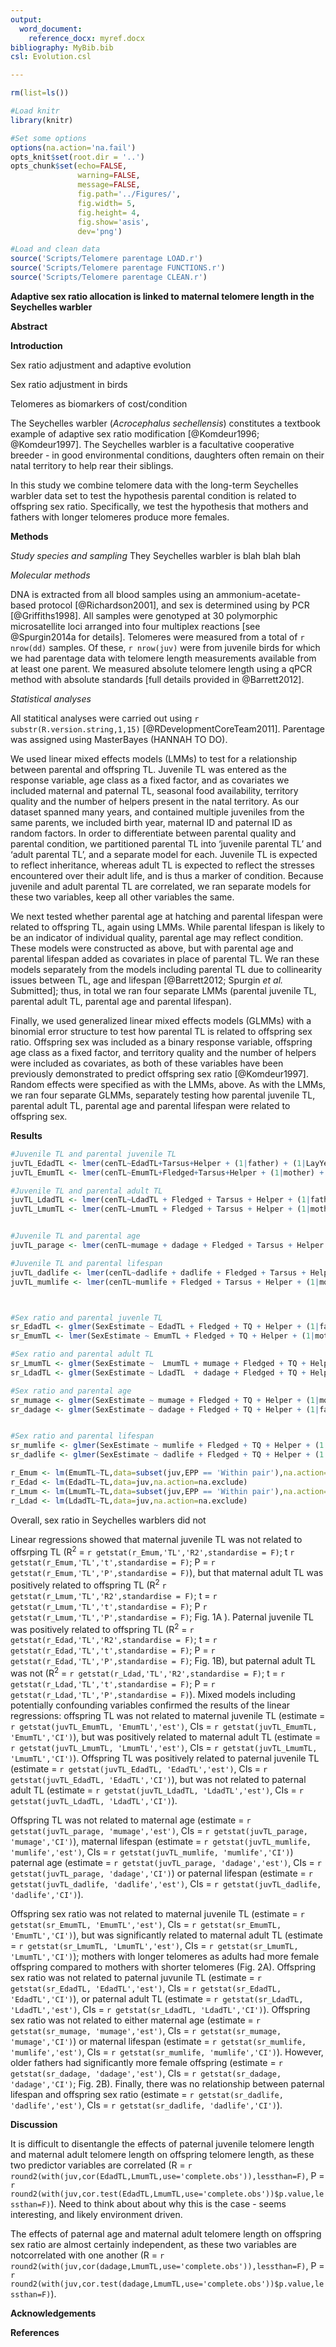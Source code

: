 ```yaml
---
output:
  word_document:
    reference_docx: myref.docx
bibliography: MyBib.bib
csl: Evolution.csl

---
```


```r

rm(list=ls())

#Load knitr
library(knitr)

#Set some options
options(na.action='na.fail')
opts_knit$set(root.dir = '..')
opts_chunk$set(echo=FALSE,
               warning=FALSE,
               message=FALSE,
               fig.path='../Figures/',
               fig.width= 5,
               fig.height= 4,
               fig.show='asis',
               dev='png')

```

```r

#Load and clean data
source('Scripts/Telomere parentage LOAD.r')
source('Scripts/Telomere parentage FUNCTIONS.r')
source('Scripts/Telomere parentage CLEAN.r')


```




**Adaptive sex ratio allocation is linked to maternal telomere length in the Seychelles warbler**



**Abstract**


**Introduction**

Sex ratio adjustment and adaptive evolution

Sex ratio adjustment in birds

Telomeres as biomarkers of cost/condition

The Seychelles warbler (*Acrocephalus sechellensis*) constitutes a textbook example of adaptive sex ratio modification [@Komdeur1996; @Komdeur1997]. The Seychelles warbler is a facultative cooperative breeder - in good environmental conditions, daughters often remain on their natal territory to help rear their siblings.

In this study we combine telomere data with the long-term Seychelles warbler data set to test the hypothesis parental condition is related to offspring sex ratio. Specifically, we test the hypothesis that mothers and fathers with longer telomeres produce more females.


**Methods**

*Study species and sampling*
They Seychelles warbler is blah blah blah

*Molecular methods*

DNA is extracted from all blood samples using an ammonium-acetate-based protocol [@Richardson2001], and sex is determined using by PCR [@Griffiths1998]. All samples were genotyped at 30 polymorphic microsatellite loci arranged into four multiplex reactions [see @Spurgin2014a for details]. Telomeres were measured from a total of `r nrow(dd)` samples. Of these, `r nrow(juv)` were from juvenile birds for which we had parentage data with telomere length measurements available from at least one parent. We measured absolute telomere length using a qPCR method with absolute standards [full details provided in @Barrett2012].

*Statistical analyses*

All statitical analyses were carried out using `r substr(R.version.string,1,15)` [@RDevelopmentCoreTeam2011]. Parentage was assigned using MasterBayes (HANNAH TO DO).

We used linear mixed effects models (LMMs) to test for a relationship between parental and offspring TL. Juvenile TL was entered as the response variable, age class as a fixed factor, and as covariates we included maternal and paternal TL, seasonal food availability, territory quality and the number of helpers present in the natal territory. As our dataset spanned many years, and contained multiple juveniles from the same parents, we included birth year, maternal ID and paternal ID as random factors. In order to differentiate between parental quality and parental condition, we partitioned parental TL into 'juvenile parental TL' and 'adult parental TL', and a separate model for each. Juvenile TL is expected to reflect inheritance, whereas adult TL is expected to reflect the stresses encountered over their adult life, and is thus a marker of condition. Because juvenile and adult parental TL are correlated, we ran separate models for these two variables, keep all other variables the same.

We next tested whether parental age at hatching and parental lifespan were related to offspring TL, again using LMMs. While parental lifespan is likely to be an indicator of individual quality, parental age may reflect condition. These models were constructed as above, but with parental age and parental lifespan added as covariates in place of parental TL. We ran these models separately from the models including parental TL due to collinearity issues between TL, age and lifespan [@Barrett2012; Spurgin *et al.* Submitted]; thus, in total we ran four separate LMMs (parental juvenile TL, parental adult TL, parental age and parental lifespan).

Finally, we used generalized linear mixed effects models (GLMMs) with a binomial error structure to test how parental TL is related to offspring sex ratio. Offspring sex was included as a binary response variable, offspring age class as a fixed factor, and territory quality and the number of helpers were included as covariates, as both of these variables have been previously demonstrated to predict offspring sex ratio [@Komdeur1997]. Random effects were specified as with the LMMs, above. As with the LMMs, we ran four separate GLMMs, separately testing how parental juvenile TL, parental adult TL, parental age and parental lifespan were related to offspring sex.



**Results**
```r

#Juvenile TL and parental juvenile TL
juvTL_EdadTL <- lmer(cenTL~EdadTL+Tarsus+Helper + (1|father) + (1|LayYear),data = juv,na.action=na.exclude)
juvTL_EmumTL <- lmer(cenTL~EmumTL+Fledged+Tarsus+Helper + (1|mother) + (1|LayYear),data = juv,na.action=na.exclude)

#Juvenile TL and parental adult TL
juvTL_LdadTL <- lmer(cenTL~LdadTL + Fledged + Tarsus + Helper + (1|father) + (1|LayYear),data = juv,na.action=na.exclude)
juvTL_LmumTL <- lmer(cenTL~LmumTL + Fledged + Tarsus + Helper + (1|mother) + (1|LayYear),data = juv,na.action=na.exclude)


#Juvenile TL and parental age
juvTL_parage <- lmer(cenTL~mumage + dadage + Fledged + Tarsus + Helper + (1|mother) + (1|father) + (1|LayYear),data = juv,na.action=na.exclude)

#Juvenile TL and parental lifespan
juvTL_dadlife <- lmer(cenTL~dadlife + dadlife + Fledged + Tarsus + Helper + (1|father) + (1|LayYear),data = juv,na.action=na.exclude)
juvTL_mumlife <- lmer(cenTL~mumlife + Fledged + Tarsus + Helper + (1|mother) + (1|LayYear),data=juv,na.action=na.exclude)



#Sex ratio and parental juvenle TL
sr_EdadTL <- glmer(SexEstimate ~ EdadTL + Fledged + TQ + Helper + (1|father) + (1|LayYear),data = juv,family = 'binomial', na.action=na.exclude)
sr_EmumTL <- lmer(SexEstimate ~ EmumTL + Fledged + TQ + Helper + (1|mother) + (1|LayYear),data = juv,family = 'binomial',na.action=na.exclude)

#Sex ratio and parental adult TL
sr_LmumTL <- glmer(SexEstimate ~  LmumTL + mumage + Fledged + TQ + Helper + (1|mother) + (1|LayYear),data = juv,family = 'binomial',na.action=na.exclude)
sr_LdadTL <- glmer(SexEstimate ~ LdadTL  + dadage + Fledged + TQ + Helper + (1|father) + (1|LayYear),data = juv,family = 'binomial',na.action=na.exclude)

#Sex ratio and parental age
sr_mumage <- glmer(SexEstimate ~ mumage + Fledged + TQ + Helper + (1|mother) + (1|LayYear),data = juv,family = 'binomial',na.action=na.exclude)
sr_dadage <- glmer(SexEstimate ~ dadage + Fledged + TQ + Helper + (1|father) + (1|LayYear),data = juv,family = 'binomial',na.action=na.exclude)


#Sex ratio and parental lifespan
sr_mumlife <- glmer(SexEstimate ~ mumlife + Fledged + TQ + Helper + (1|mother) + (1|LayYear),data = juv,family = 'binomial',na.action=na.exclude)
sr_dadlife <- glmer(SexEstimate ~ dadlife + Fledged + TQ + Helper + (1|father) + (1|LayYear),data = juv,family = 'binomial',na.action=na.exclude)

r_Emum <- lm(EmumTL~TL,data=subset(juv,EPP == 'Within pair'),na.action=na.exclude)
r_Edad <- lm(EdadTL~TL,data=juv,na.action=na.exclude)
r_Lmum <- lm(LmumTL~TL,data=subset(juv,EPP == 'Within pair'),na.action=na.exclude)
r_Ldad <- lm(LdadTL~TL,data=juv,na.action=na.exclude)

```

Overall, sex ratio in Seychelles warblers did not 

Linear regressions showed that maternal juvenile TL was not related to offsrping TL (R^2^ = `r getstat(r_Emum,'TL','R2',standardise = F)`; t `r getstat(r_Emum,'TL','t',standardise = F)`; P = `r getstat(r_Emum,'TL','P',standardise = F)`), but that maternal adult TL was positively related to offspring TL (R^2^ `r getstat(r_Lmum,'TL','R2',standardise = F)`; t = `r getstat(r_Lmum,'TL','t',standardise = F)`; P `r getstat(r_Lmum,'TL','P',standardise = F)`; Fig. 1A ). Paternal juvenile TL was positively related to offspring TL (R^2^ = `r getstat(r_Edad,'TL','R2',standardise = F)`; t = `r getstat(r_Edad,'TL','t',standardise = F)`; P = `r getstat(r_Edad,'TL','P',standardise = F)`; Fig. 1B), but paternal adult TL was not (R^2^ = `r getstat(r_Ldad,'TL','R2',standardise = F)`; t = `r getstat(r_Ldad,'TL','t',standardise = F)`; P = `r getstat(r_Ldad,'TL','P',standardise = F)`). Mixed models including potentially confounding variables confirmed the results of the linear regressions: offspring TL was not related to maternal juvenile TL (estimate = `r getstat(juvTL_EmumTL, 'EmumTL','est')`, CIs = `r getstat(juvTL_EmumTL, 'EmumTL','CI')`), but was positively related to maternal adult TL (estimate = `r getstat(juvTL_LmumTL, 'LmumTL','est')`, CIs = `r getstat(juvTL_LmumTL, 'LmumTL','CI')`). Offspring TL was positively related to paternal juvenile TL (estimate = `r getstat(juvTL_EdadTL, 'EdadTL','est')`, CIs = `r getstat(juvTL_EdadTL, 'EdadTL','CI')`), but was not related to paternal adult TL (estimate = `r getstat(juvTL_LdadTL, 'LdadTL','est')`, CIs = `r getstat(juvTL_LdadTL, 'LdadTL','CI')`).

Offspring TL was not related to maternal age (estimate = `r getstat(juvTL_parage, 'mumage','est')`, CIs = `r getstat(juvTL_parage, 'mumage','CI')`), maternal lifespan (estimate = `r getstat(juvTL_mumlife, 'mumlife','est')`, CIs = `r getstat(juvTL_mumlife, 'mumlife','CI')`) paternal age (estimate = `r getstat(juvTL_parage, 'dadage','est')`, CIs = `r getstat(juvTL_parage, 'dadage','CI')`) or paternal lifespan (estimate = `r getstat(juvTL_dadlife, 'dadlife','est')`, CIs = `r getstat(juvTL_dadlife, 'dadlife','CI')`). 

Offspring sex ratio was not related to maternal juvenile TL (estimate = `r getstat(sr_EmumTL, 'EmumTL','est')`, CIs = `r getstat(sr_EmumTL, 'EmumTL','CI')`), but was significantly related to maternal adult TL (estimate = `r getstat(sr_LmumTL, 'LmumTL','est')`, CIs = `r getstat(sr_LmumTL, 'LmumTL','CI')`); mothers with longer telomeres as adults had more female offspring compared to mothers with shorter telomeres (Fig. 2A). Offspring sex ratio was not related to paternal juvunile TL (estimate = `r getstat(sr_EdadTL, 'EdadTL','est')`, CIs = `r getstat(sr_EdadTL, 'EdadTL','CI')`), or paternal adult TL (estimate = `r getstat(sr_LdadTL, 'LdadTL','est')`, CIs = `r getstat(sr_LdadTL, 'LdadTL','CI')`). Offspring sex ratio was not related to either maternal age (estimate = `r getstat(sr_mumage, 'mumage','est')`, CIs = `r getstat(sr_mumage, 'mumage','CI')`) or maternal lifespan (estimate = `r getstat(sr_mumlife, 'mumlife','est')`, CIs = `r getstat(sr_mumlife, 'mumlife','CI')`). However, older fathers had significantly more female offspring (estimate = `r getstat(sr_dadage, 'dadage','est')`, CIs = `r getstat(sr_dadage, 'dadage','CI')`; Fig. 2B). Finally, there was no relationship between paternal lifespan and offspring sex ratio (estimate = `r getstat(sr_dadlife, 'dadlife','est')`, CIs = `r getstat(sr_dadlife, 'dadlife','CI')`).


**Discussion**

It is difficult to disentangle the effects of paternal juvenile telomere length and maternal adult telomere length on offspring telomere length, as these two predictor variables are correlated (R = `r round2(with(juv,cor(EdadTL,LmumTL,use='complete.obs')),lessthan=F)`, P = `r round2(with(juv,cor.test(EdadTL,LmumTL,use='complete.obs'))$p.value,lessthan=F)`). Need to think about about why this is the case - seems interesting, and likely environment driven. 

The effects of paternal age and maternal adult telomere length on offspring sex ratio are almost certainly independent, as these two variables are notcorrelated with one another (R = `r round2(with(juv,cor(dadage,LmumTL,use='complete.obs')),lessthan=F)`, P = `r round2(with(juv,cor.test(dadage,LmumTL,use='complete.obs'))$p.value,lessthan=F)`).


**Acknowledgements**

**References**
